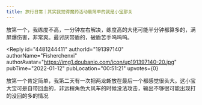 ```yaml
---
title: 旅行日常｜其实我觉得魔药活动最简单的就是小宝那关
---
```



<Forum groupName="原神" groupUrl="https://www.douban.com/group/genshin/" archivedAt="2025-05-16T16:51:31.200Z">
  <Post
    id="257735199"
    title="旅行日常｜其实我觉得魔药活动最简单的就是小宝那关"
    url="https://www.douban.com/group/topic/257735199/?_spm_id=MjQwMDYxNzYw"
    pubTime="2022-01-12"
    highlightUserId="191397140"
  >
放第一个，我练度不高，一分钟左右解决，练度高的大佬可能半分钟都算多的，满屏爆伤害，非常爽。最讨厌带盾的，破盾苦手呜呜呜。

<Reply
  id="4481244411"
  authorId="191397140"
  authorName="Fisherchenxi"
  authorAvatar="https://img1.doubanio.com/icon/up191397140-20.jpg"
  pubTime="2022-01-12"
  pubLocation="00:51:21"
  upvotes={0}
>
放第一个肯定简单，我第二天有一次把两龙蜥放在最后一个都感觉很头大。这小宝大宝可是自带回血的，非远程角色大风车的时候没法攻击，输出不够很可能出现打的没回的多的情况
</Reply>
  </Post>
</Forum>
